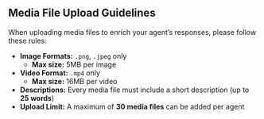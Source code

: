 ## Media File Upload Guidelines

When uploading media files to enrich your agent’s responses, please follow these rules:

- **Image Formats:** `.png`, `.jpeg` only  
  - **Max size:** 5MB per image
- **Video Format:** `.mp4` only  
  - **Max size:** 16MB per video
- **Descriptions:** Every media file must include a short description (up to **25 words**)
- **Upload Limit:** A maximum of **30 media files** can be added per agent

